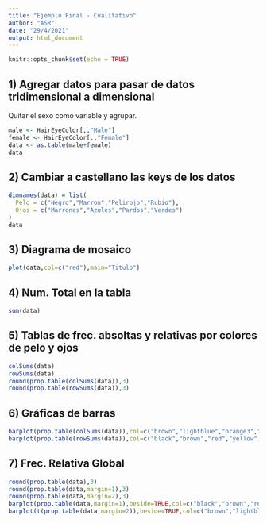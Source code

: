 ```yaml
---
title: "Ejemplo Final - Cualitativo"
author: "ASR"
date: "29/4/2021"
output: html_document
---
```


```r
knitr::opts_chunk$set(echo = TRUE)
```

## 1) Agregar datos para pasar de datos tridimensional a dimensional
Quitar el sexo como variable y agrupar.
```r
male <- HairEyeColor[,,"Male"]
female <- HairEyeColor[,,"Female"]
data <- as.table(male+female)
data
```

## 2) Cambiar a castellano las keys de los datos
```r
dimnames(data) = list(
  Pelo = c("Negro","Marron","Pelirojo","Rubio"),
  Ojos = c("Marrones","Azules","Pardos","Verdes")
)
data

```

## 3) Diagrama de mosaico
```r
plot(data,col=c("red"),main="Titulo")
```

## 4) Num. Total en la tabla
```r
sum(data)
```

## 5) Tablas de frec. absoltas y relativas por colores de pelo y ojos
```r
colSums(data)
rowSums(data)
round(prop.table(colSums(data)),3)
round(prop.table(rowSums(data)),3)
```

## 6) Gráficas de barras
```r
barplot(prop.table(colSums(data)),col=c("brown","lightblue","orange3","green"),main="Frec. Relativa ojos")
barplot(prop.table(rowSums(data)),col=c("black","brown","red","yellow"),main="Frec. Relativa cabello")
```

## 7) Frec. Relativa Global

```r
round(prop.table(data),3)
round(prop.table(data,margin=1),3)
round(prop.table(data,margin=2),3)
barplot(prop.table(data,margin=1),beside=TRUE,col=c("black","brown","red","yellow"))
barplot(t(prop.table(data,margin=2)),beside=TRUE,col=c("brown","lightblue","orange3","lightgreen"),ylim=c(0,0.5))
```

